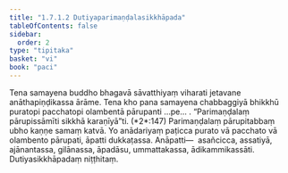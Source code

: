 ```yaml
---
title: "1.7.1.2 Dutiyaparimaṇḍalasikkhāpada"
tableOfContents: false
sidebar:
  order: 2
type: "tipitaka"
basket: "vi"
book: "paci"
---
```



<DynamicBreadcrumb />

<Division number="577" book="paci" e="ch" v="2" p="240">

<Paragraph number="1690" book="paci">
Tena samayena buddho bhagavā sāvatthiyaṃ viharati jetavane anāthapiṇḍikassa ārāme. Tena kho pana samayena chabbaggiyā bhikkhū puratopi pacchatopi olambentā pārupanti …pe… .
</Paragraph>

<Paragraph number="1691" book="paci">
<Emphasis>“Parimaṇḍalaṃ pārupissāmīti sikkhā karaṇīyā”</Emphasis>ti. (*2*:<Emphasis>147</Emphasis>)
</Paragraph>

<Paragraph number="1692" book="paci">
Parimaṇḍalaṃ pārupitabbaṃ ubho kaṇṇe samaṃ katvā. Yo anādariyaṃ paṭicca purato vā pacchato vā olambento pārupati, āpatti dukkaṭassa.
</Paragraph>

<Paragraph number="1693" book="paci">
Anāpatti—  asañcicca, assatiyā, ajānantassa, gilānassa, āpadāsu, ummattakassa, ādikammikassāti.

</Paragraph>
</Division>

<Paragraph number="1694" type="center" book="paci">
Dutiyasikkhāpadaṃ niṭṭhitaṃ.
</Paragraph>